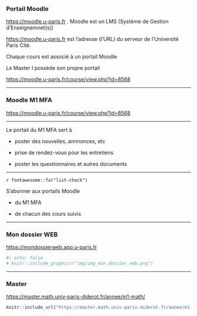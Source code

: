 
### Portail Moodle 

[https://moodle.u-paris.fr](https://moodle.u-paris.fr)
.
Moodle est un LMS (Système de Gestion d'Enseignemnet(s))

[https://moodle.u-paris.fr](https://moodle.u-paris.fr) est l'adresse (l'URL) du serveur de l'Université Paris Cité. 

Chaque cours est associé à un portail Moodle

Le Master I possède son propre portail

[https://moodle.u-paris.fr/course/view.php?id=8568](https://moodle.u-paris.fr/course/view.php?id=8568)

---

### Moodle M1 MFA 

[https://moodle.u-paris.fr/course/view.php?id=8568](https://moodle.u-paris.fr/course/view.php?id=8568)


<!-- ![Entree portail M1 MFA](img/img_moodle_m1_mfa_1.png) -->





---

Le portail du M1 MFA sert à 

- poster des nouvelles, annnonces, etc

- prise de rendez-vous pour les entretiens 

- poster les questionnaires et autres documents 

---

`r fontawesome::fa("list-check")`

S'abonner aux portails Moodle 

- du M1 MFA 

- de chacun des cours suivis 
 
 
---

### Mon dossier WEB 

[https://mondossierweb.app.u-paris.fr](https://moodle.u-paris.fr/course/view.php?id=8568)

```r
#| echo: false
# knitr::include_graphics("img/img_mon_dossier_web.png")
```


---

### Master 

[https://master.math.univ-paris-diderot.fr/annee/m1-math/](https://master.math.univ-paris-diderot.fr/annee/m1-math/)


```r
knitr::include_url("https://master.math.univ-paris-diderot.fr/annee/m1-math")
```

